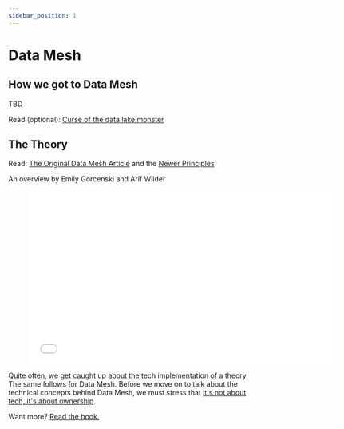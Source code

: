 ```yaml
---
sidebar_position: 1
---
```

# Data Mesh

## How we got to Data Mesh
TBD

Read (optional): [Curse of the data lake monster](https://www.thoughtworks.com/insights/blog/curse-data-lake-monster)

## The Theory
Read: [The Original Data Mesh Article](https://martinfowler.com/articles/data-monolith-to-mesh.html) and the [Newer Principles](https://martinfowler.com/articles/data-mesh-principles.html)


<div style={{textAlign: 'center'}}>

An overview by Emily Gorcenski and Arif Wilder

<figure class="video-container">
    <iframe src="//fast.wistia.net/embed/iframe/7uegix6aqe" allowtransparency="true" frameborder="0" scrolling="no" class="wistia_embed" name="wistia_embed" allowfullscreen mozallowfullscreen webkitallowfullscreen oallowfullscreen msallowfullscreen width="620" height="349"></iframe>

</figure>

</div>


Quite often, we get caught up about the tech implementation of a theory. The same follows for Data Mesh. Before we move on to talk about the technical concepts behind Data Mesh, we must stress that [it's not about tech, it's about ownership](https://www.thoughtworks.com/en-in/insights/blog/data-mesh-its-not-about-tech-its-about-ownership-and-communication).

Want more? [Read the book.](https://www.oreilly.com/library/view/data-mesh/9781492092384/)